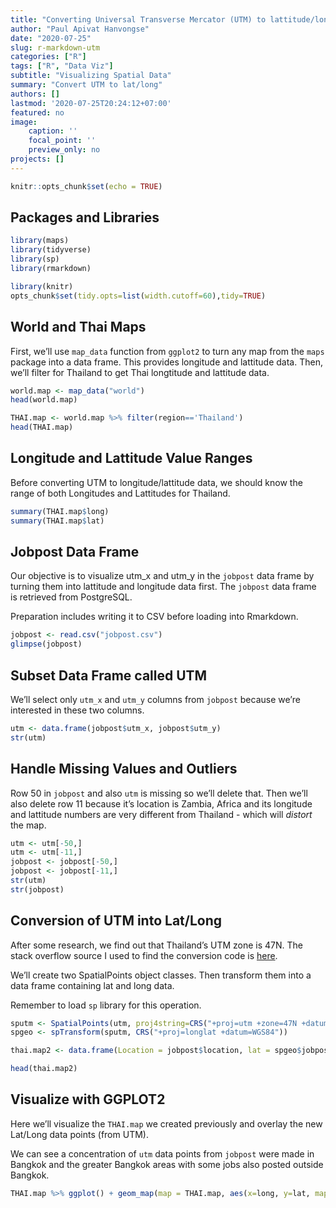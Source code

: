 ```yaml
---
title: "Converting Universal Transverse Mercator (UTM) to lattitude/longitude data"
author: "Paul Apivat Hanvongse"
date: "2020-07-25"
slug: r-markdown-utm
categories: ["R"]
tags: ["R", "Data Viz"]
subtitle: "Visualizing Spatial Data"
summary: "Convert UTM to lat/long"
authors: []
lastmod: '2020-07-25T20:24:12+07:00'
featured: no
image:
    caption: ''
    focal_point: ''
    preview_only: no
projects: []
---
```



```r
knitr::opts_chunk$set(echo = TRUE)
```

## Packages and Libraries

```r
library(maps)
library(tidyverse)
library(sp)
library(rmarkdown)
```

```r
library(knitr)
opts_chunk$set(tidy.opts=list(width.cutoff=60),tidy=TRUE)
```

## World and Thai Maps

First, we'll use `map_data` function from `ggplot2` to turn any map from the `maps` package into a data frame. This provides longitude and lattitude data. Then, we'll filter for Thailand to get Thai longtitude and lattitude data. 


```r
world.map <- map_data("world")
head(world.map)

THAI.map <- world.map %>% filter(region=='Thailand')
head(THAI.map)
```

## Longitude and Lattitude Value Ranges

Before converting UTM to longitude/lattitude data, we should know the range of both Longitudes and Lattitudes for Thailand.

```r
summary(THAI.map$long)
summary(THAI.map$lat)
```

## Jobpost Data Frame

Our objective is to visualize utm_x and utm_y in the `jobpost` data frame by turning them into lattitude and longitude data first. The `jobpost` data frame is retrieved from PostgreSQL. 

Preparation includes writing it to CSV before loading into Rmarkdown.

```r
jobpost <- read.csv("jobpost.csv")
glimpse(jobpost)
```

## Subset Data Frame called UTM

We'll select only `utm_x` and `utm_y` columns from `jobpost` because we're interested in these two columns. 

```r
utm <- data.frame(jobpost$utm_x, jobpost$utm_y)
str(utm)
```

## Handle Missing Values and Outliers

Row 50 in `jobpost` and also `utm` is missing so we'll delete that. Then we'll also delete row 11 because it's location is Zambia, Africa and its longitude and lattitude numbers are very different from Thailand - which will *distort* the map. 

```r
utm <- utm[-50,]
utm <- utm[-11,]
jobpost <- jobpost[-50,]
jobpost <- jobpost[-11,]
str(utm)
str(jobpost)
```

## Conversion of UTM into Lat/Long

After some research, we find out that Thailand's UTM zone is 47N. The stack overflow source I used to find the conversion code is [here](https://stackoverflow.com/questions/30018098/how-to-convert-utm-coordinates-to-lat-and-long-in-r/30018607). 

We'll create two SpatialPoints object classes. Then transform them into a data frame containing lat and long data. 

Remember to load `sp` library for this operation. 

```r
sputm <- SpatialPoints(utm, proj4string=CRS("+proj=utm +zone=47N +datum=WGS84"))  
spgeo <- spTransform(sputm, CRS("+proj=longlat +datum=WGS84")) 

thai.map2 <- data.frame(Location = jobpost$location, lat = spgeo$jobpost.utm_y, long = spgeo$jobpost.utm_x)

head(thai.map2)
```

## Visualize with GGPLOT2

Here we'll visualize the `THAI.map` we created previously and overlay the new Lat/Long data points (from UTM).

We can see a concentration of `utm` data points from `jobpost` were made in Bangkok and the greater Bangkok areas with some jobs also posted outside Bangkok. 


```r
THAI.map %>% ggplot() + geom_map(map = THAI.map, aes(x=long, y=lat, map_id = region), fill='white', color='black') + geom_point(data = thai.map2, aes(x=long, y=lat, color="red", alpha = .9))

```
